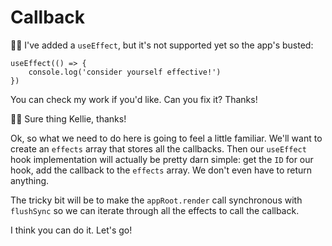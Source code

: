 # Callback

🧝‍♂️ I've added a `useEffect`, but it's not supported yet so the app's busted:

```tsx
useEffect(() => {
	console.log('consider yourself effective!')
})
```

You can <PrevDiffLink>check my work</PrevDiffLink> if you'd like. Can you fix
it? Thanks!

👨‍💼 Sure thing Kellie, thanks!

Ok, so what we need to do here is going to feel a little familiar. We'll want to
create an `effects` array that stores all the callbacks. Then our `useEffect`
hook implementation will actually be pretty darn simple: get the `ID` for our
hook, add the callback to the `effects` array. We don't even have to return
anything.

The tricky bit will be to make the `appRoot.render` call synchronous with
`flushSync` so we can iterate through all the effects to call the callback.

I think you can do it. Let's go!
